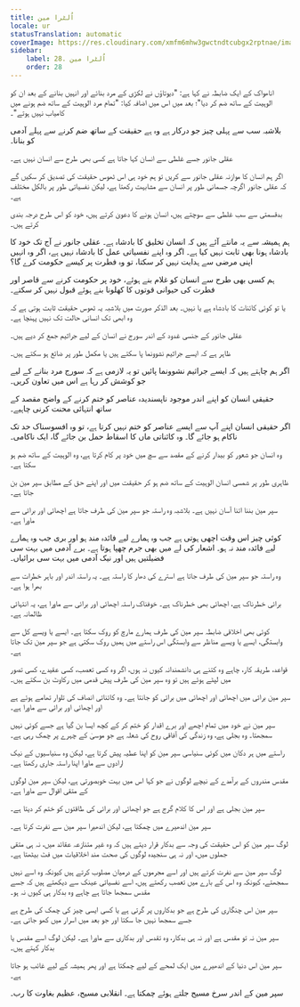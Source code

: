 ```yaml
---
title: اُلٹرا مین
locale: ur
statusTranslation: automatic
coverImage: https://res.cloudinary.com/xmfm6mhw3gwctndtcubgx2rptnae/image/upload/v1741354419/small_cover_la_gran_rebelion_28716e29d2.webp
sidebar:
    label: 28. اُلٹرا مین
    order: 28
---
```

اناھواک کے ایک ضابطہ نے کہا ہے: "دیوتاؤں نے لکڑی کے مرد بنائے اور انہیں بنانے کے بعد ان کو الوہیت کے ساتھ ضم کر دیا"؛ بعد میں اس میں اضافہ کیا: "تمام مرد الوہیت کے ساتھ ضم ہونے میں کامیاب نہیں ہوتے"۔

بلاشبہ سب سے پہلی چیز جو درکار ہے وہ ہے حقیقت کے ساتھ ضم کرنے سے پہلے آدمی کو بنانا۔

عقلی جانور جسے غلطی سے انسان کہا جاتا ہے کسی بھی طرح سے انسان نہیں ہے۔

اگر ہم انسان کا موازنہ عقلی جانور سے کریں تو ہم خود ہی اس ٹھوس حقیقت کی تصدیق کر سکیں گے کہ عقلی جانور اگرچہ جسمانی طور پر انسان سے مشابہت رکھتا ہے، لیکن نفسیاتی طور پر بالکل مختلف ہے۔

بدقسمتی سے سب غلطی سے سوچتے ہیں، انسان ہونے کا دعویٰ کرتے ہیں، خود کو اس طرح درجہ بندی کرتے ہیں۔

ہم ہمیشہ سے یہ مانتے آئے ہیں کہ انسان تخلیق کا بادشاہ ہے۔ عقلی جانور نے آج تک خود کا بادشاہ ہونا بھی ثابت نہیں کیا ہے۔ اگر وہ اپنے نفسیاتی عمل کا بادشاہ نہیں ہے، اگر وہ انہیں اپنی مرضی سے ہدایت نہیں کر سکتا، تو وہ فطرت پر کیسے حکومت کرے گا؟

ہم کسی بھی طرح سے انسان کو غلام بنے ہوئے، خود پر حکومت کرنے سے قاصر اور فطرت کی حیوانی قوتوں کا کھلونا بنے ہوئے قبول نہیں کر سکتے۔

یا تو کوئی کائنات کا بادشاہ ہے یا نہیں۔ بعد الذکر صورت میں بلاشبہ یہ ٹھوس حقیقت ثابت ہوتی ہے کہ وہ ابھی تک انسانی حالت تک نہیں پہنچا ہے۔

عقلی جانور کے جنسی غدود کے اندر سورج نے انسان کے لیے جراثیم جمع کر دیے ہیں۔

ظاہر ہے کہ ایسے جراثیم نشوونما پا سکتے ہیں یا مکمل طور پر ضائع ہو سکتے ہیں۔

اگر ہم چاہتے ہیں کہ ایسے جراثیم نشوونما پائیں تو یہ لازمی ہے کہ سورج مرد بنانے کے لیے جو کوشش کر رہا ہے اس میں تعاون کریں۔

حقیقی انسان کو اپنے اندر موجود ناپسندیدہ عناصر کو ختم کرنے کے واضح مقصد کے ساتھ انتہائی محنت کرنی چاہیے۔

اگر حقیقی انسان اپنے آپ سے ایسے عناصر کو ختم نہیں کرتا ہے، تو وہ افسوسناک حد تک ناکام ہو جائے گا۔ وہ کائناتی ماں کا اسقاط حمل بن جائے گا، ایک ناکامی۔

وہ انسان جو شعور کو بیدار کرنے کے مقصد سے سچ میں خود پر کام کرتا ہے، وہ الوہیت کے ساتھ ضم ہو سکتا ہے۔

ظاہری طور پر شمسی انسان الوہیت کے ساتھ ضم ہو کر حقیقت میں اور اپنے حق کے مطابق سپر مین بن جاتا ہے۔

سپر مین بننا اتنا آسان نہیں ہے۔ بلاشبہ وہ راستہ جو سپر مین کی طرف جاتا ہے اچھائی اور برائی سے ماورا ہے۔

کوئی چیز اس وقت اچھی ہوتی ہے جب وہ ہمارے لیے فائدہ مند ہو اور بری جب وہ ہمارے لیے فائدہ مند نہ ہو۔ اشعار کی لے میں بھی جرم چھپا ہوتا ہے۔ برے آدمی میں بہت سی فضیلتیں ہیں اور نیک آدمی میں بہت سی برائیاں۔

وہ راستہ جو سپر مین کی طرف جاتا ہے استرے کی دھار کا راستہ ہے۔ یہ راستہ اندر اور باہر خطرات سے بھرا ہوا ہے۔

برائی خطرناک ہے، اچھائی بھی خطرناک ہے۔ خوفناک راستہ اچھائی اور برائی سے ماورا ہے، یہ انتہائی ظالمانہ ہے۔

کوئی بھی اخلاقی ضابطہ سپر مین کی طرف ہمارے مارچ کو روک سکتا ہے۔ ایسے یا ویسے کل سے وابستگی، ایسے یا ویسے مناظر سے وابستگی اس راستے میں ہمیں روک سکتی ہے جو سپر مین تک جاتا ہے۔

قواعد، طریقہ کار، چاہے وہ کتنے ہی دانشمندانہ کیوں نہ ہوں، اگر وہ کسی تعصب، کسی عقیدے، کسی تصور میں لپٹے ہوئے ہیں تو وہ سپر مین کی طرف پیش قدمی میں رکاوٹ بن سکتے ہیں۔

سپر مین برائی میں اچھائی اور اچھائی میں برائی کو جانتا ہے۔ وہ کائناتی انصاف کی تلوار تھامے ہوئے ہے اور اچھائی اور برائی سے ماورا ہے۔

سپر مین نے خود میں تمام اچھے اور برے اقدار کو ختم کر کے کچھ ایسا بن گیا ہے جسے کوئی نہیں سمجھتا۔ وہ بجلی ہے، وہ زندگی کی آفاقی روح کی شعلہ ہے جو موسیٰ کے چہرے پر چمک رہی ہے۔

راستے میں ہر دکان میں کوئی سنیاسی سپر مین کو اپنا عطیہ پیش کرتا ہے، لیکن وہ سنیاسیوں کے نیک ارادوں سے ماورا اپنا راستہ جاری رکھتا ہے۔

مقدس مندروں کے برآمدے کے نیچے لوگوں نے جو کہا اس میں بہت خوبصورتی ہے، لیکن سپر مین لوگوں کے متقی اقوال سے ماورا ہے۔

سپر مین بجلی ہے اور اس کا کلام گرج ہے جو اچھائی اور برائی کی طاقتوں کو ختم کر دیتا ہے۔

سپر مین اندھیرے میں چمکتا ہے، لیکن اندھیرا سپر مین سے نفرت کرتا ہے۔

لوگ سپر مین کو اس حقیقت کی وجہ سے بدکار قرار دیتے ہیں کہ وہ غیر متنازعہ عقائد میں، نہ ہی متقی جملوں میں، اور نہ ہی سنجیدہ لوگوں کی صحت مند اخلاقیات میں فٹ بیٹھتا ہے۔

لوگ سپر مین سے نفرت کرتے ہیں اور اسے مجرموں کے درمیان مصلوب کرتے ہیں کیونکہ وہ اسے نہیں سمجھتے، کیونکہ وہ اس کے بارے میں تعصب رکھتے ہیں، اسے نفسیاتی عینک سے دیکھتے ہیں کہ جسے مقدس سمجھا جاتا ہے چاہے وہ بدکار ہی کیوں نہ ہو۔

سپر مین اس چنگاری کی طرح ہے جو بدکاروں پر گرتی ہے یا کسی ایسی چیز کی چمک کی طرح ہے جسے سمجھا نہیں جا سکتا اور جو بعد میں اسرار میں کھو جاتی ہے۔

سپر مین نہ تو مقدس ہے اور نہ ہی بدکار، وہ تقدس اور بدکاری سے ماورا ہے۔ لیکن لوگ اسے مقدس یا بدکار کہتے ہیں۔

سپر مین اس دنیا کے اندھیرے میں ایک لمحے کے لیے چمکتا ہے اور پھر ہمیشہ کے لیے غائب ہو جاتا ہے۔

سپر مین کے اندر سرخ مسیح جلتے ہوئے چمکتا ہے۔ انقلابی مسیح، عظیم بغاوت کا رب۔

